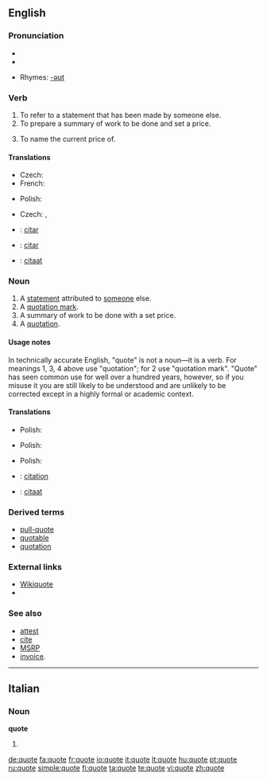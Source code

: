{{see|Quote}}
==English==

===Pronunciation===
* {{IPA|/kwəʊt/}}
* {{audio|en-us-quote.ogg|Audio (US)}}

* Rhymes: [[Rhymes:English:-əʊt|-əʊt]]

===Verb===
{{en-verb|quotes|quoting|quoted}}

# To refer to a statement that has been made by someone else.
# To prepare a summary of work to be done and set a price.
# {{context|Commerce}} To name the current price of.

====Translations====
{{trans-top|to refer to a statement that has been made by someone else}}
* Czech: {{t-|cs|citovat}}
* French: {{t+|fr|citer}}
{{trans-mid}}
* Polish: {{t|pl|cytować}}
{{trans-bottom}}

{{trans-top|to name the current price of a financial security}}
* Czech: {{t-|cs|kótovat}}, {{t-|cs|kotovat}}
{{trans-mid}}
{{trans-bottom}}
{{checktrans-top}}
<!--added {{ttbc}}s here.-->
* {{ttbc|Spanish}}: [[citar]]
* {{ttbc|Portuguese}}: [[citar]]
* {{ttbc|Dutch}}: [[citaat]]
{{trans-bottom}}

===Noun===
{{en-noun}}

# A [[statement]] attributed to [[someone]] else.
# A [[quotation mark]].
# A summary of work to be done with a set price.
# A [[quotation]].

====Usage notes====
{{unreferenced}}
In technically accurate English, "quote" is not a noun&mdash;it is a verb.  For meanings 1, 3, 4 above use "quotation"; for 2 use "quotation mark".  "Quote" has seen common use for well over a hundred years, however, so if you misuse it you are still likely to be understood and are unlikely to be corrected except in a highly formal or academic context.

====Translations====
{{trans-top|a statement attributed to someone else}}
* Polish: {{t+|pl|cytat}}
{{trans-mid}}
{{trans-bottom}}

{{trans-top|a quotation mark}}
* Polish: {{t+|pl|cudzysłów}}
{{trans-mid}}
{{trans-bottom}}

{{trans-top|a summary of work to be done with a set price}}
{{trans-mid}}
{{trans-bottom}}

{{trans-top|a quotation}}
* Polish: {{t+|pl|cytat}}
{{trans-mid}}
{{trans-bottom}}

{{checktrans-top}}
* {{ttbc|French}}: [[citation]]
* {{ttbc|Dutch}}: [[citaat]]
{{checktrans-bottom}}

===Derived terms===
* [[pull-quote]]
* [[quotable]]
* [[quotation]]

===External links===
* [[wikiquote:|Wikiquote]]
* {{pedialite}}

===See also===
* [[attest]]
* [[cite]]
* [[w:MSRP|MSRP]]
* [[w:invoice|invoice]].

----

==Italian==

===Noun===
'''quote''' {{f}}

# {{plural of|quota|lang=Italian}}

[[de:quote]]
[[fa:quote]]
[[fr:quote]]
[[io:quote]]
[[it:quote]]
[[lt:quote]]
[[hu:quote]]
[[pt:quote]]
[[ru:quote]]
[[simple:quote]]
[[fi:quote]]
[[ta:quote]]
[[te:quote]]
[[vi:quote]]
[[zh:quote]]